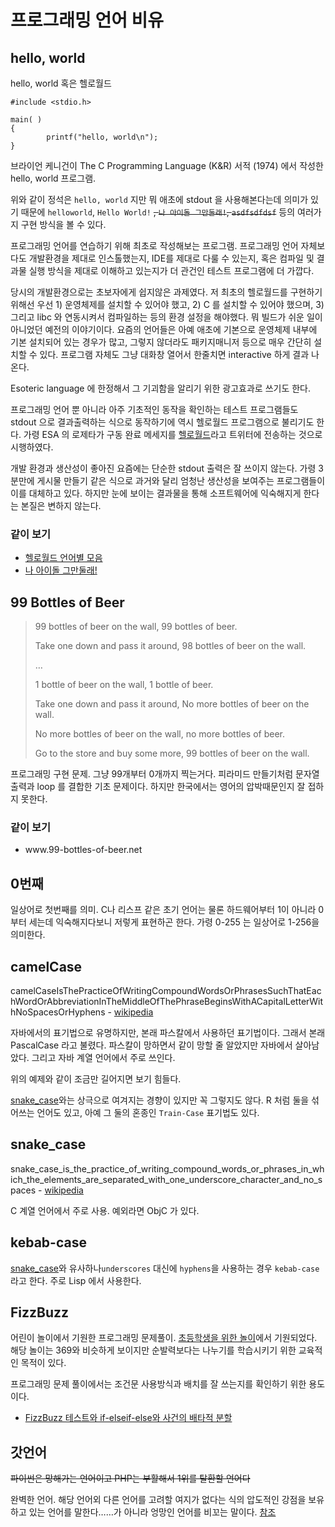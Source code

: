 # 프로그래밍 언어 비유 {#programming-language-tropes}

## hello, world {#helloworld}

hello, world 혹은 헬로월드

```
#include <stdio.h>

main( )
{
        printf("hello, world\n");
}
```

브라이언 케니건이 The C Programming Language (K&R) 서적 (1974) 에서 작성한 hello, world 프로그램.

위와 같이 정석은 `hello, world` 지만 뭐 애초에 stdout 을 사용해본다는데 의미가 있기 때문에 `helloworld`, `Hello World!` ~~, `나 아이돌 그만둘래!`, `asdfsdfdsf`~~ 등의 여러가지 구현 방식을 볼 수 있다.

프로그래밍 언어를 연습하기 위해 최초로 작성해보는 프로그램. 프로그래밍 언어 자체보다도 개발환경을 제대로 인스톨했는지, IDE를 제대로 다룰 수 있는지, 혹은 컴파일 및 결과물 실행 방식을 제대로 이해하고 있는지가 더 관건인 테스트 프로그램에 더 가깝다.

당시의 개발환경으로는 초보자에게 쉽지않은 과제였다. 저 최초의 헬로월드를 구현하기 위해선 우선 1) 운영체제를 설치할 수 있어야 했고, 2) C 를 설치할 수 있어야 했으며, 3) 그리고 libc 와 연동시켜서 컴파일하는 등의 환경 설정을 해야했다. 뭐 빌드가 쉬운 일이 아니었던 예전의 이야기이다. 요즘의 언어들은 아예 애초에 기본으로 운영체제 내부에 기본 설치되어 있는 경우가 많고, 그렇지 않더라도 패키지매니저 등으로 매우 간단히 설치할 수 있다. 프로그램 자체도 그냥 대화창 열어서 한줄치면 interactive 하게 결과 나온다.

Esoteric language 에 한정해서 그 기괴함을 알리기 위한 광고효과로 쓰기도 한다.

프로그래밍 언어 뿐 아니라 아주 기초적인 동작을 확인하는 테스트 프로그램들도 stdout 으로 결과출력하는 식으로 동작하기에 역시 헬로월드 프로그램으로 불리기도 한다. 가령 ESA 의 로제타가 구동 완료 메세지를 [헬로월드](https://twitter.com/esa_rosetta/status/425331522363596801)라고 트위터에 전송하는 것으로 시행하였다.

개발 환경과 생산성이 좋아진 요즘에는 단순한 stdout 출력은 잘 쓰이지 않는다. 가령 3분만에 게시물 만들기 같은 식으로 과거와 달리 엄청난 생산성을 보여주는 프로그램들이 이를 대체하고 있다. 하지만 눈에 보이는 결과물을 통해 소프트웨어에 익숙해지게 한다는 본질은 변하지 않는다.

### 같이 보기 {-}

* [헬로월드 언어별 모음](http://helloworldcollection.de/)
* [나 아이돌 그만둘래!](https://github.com/xnuk/idoru-yameru)

## 99 Bottles of Beer {#Ninety_nine_Bottles_of_Beer}

> 99 bottles of beer on the wall, 99 bottles of beer.
>
> Take one down and pass it around, 98 bottles of beer on the wall.
>
> ...
>
> 1 bottle of beer on the wall, 1 bottle of beer.
>
> Take one down and pass it around, No more bottles of beer on the wall.
>
> No more bottles of beer on the wall, no more bottles of beer.
>
> Go to the store and buy some more, 99 bottles of beer on the wall.

프로그래밍 구현 문제. 그냥 99개부터 0개까지 찍는거다.
피라미드 만들기처럼 문자열 출력과 loop 를 결합한 기초 문제이다.
하지만 한국에서는 영어의 압박때문인지 잘 접하지 못한다.

### 같이 보기 {-}

* www.99-bottles-of-beer.net

## 0번째 {#zeroth}
일상어로 첫번째를 의미. C나 리스프 같은 초기 언어는 물론 하드웨어부터 1이 아니라 0부터 세는데 익숙해지다보니 저렇게 표현하곤 한다. 가령 0-255 는 일상어로 1-256을 의미한다.

## camelCase {#camelCase}
camelCaseIsThePracticeOfWritingCompoundWordsOrPhrasesSuchThatEachWordOrAbbreviationInTheMiddleOfThePhraseBeginsWithACapitalLetterWithNoSpacesOrHyphens - [wikipedia](https://en.wikipedia.org/wiki/Camel_case)

자바에서의 표기법으로 유명하지만, 본래 파스칼에서 사용하던 표기법이다. 그래서 본래 PascalCase 라고 불렸다. 파스칼이 망하면서 같이 망할 줄 알았지만 자바에서 살아남았다. 그리고 자바 계열 언어에서 주로 쓰인다.

위의 예제와 같이 조금만 길어지면 보기 힘들다.

[snake_case](#snake_case)와는 상극으로 여겨지는 경향이 있지만 꼭 그렇지도 않다. R 처럼  둘을 섞어쓰는 언어도 있고, 아예 그 둘의 혼종인 `Train-Case` 표기법도 있다.

## snake_case {#snake_case}
snake_case_is_the_practice_of_writing_compound_words_or_phrases_in_which_the_elements_are_separated_with_one_underscore_character_and_no_spaces - [wikipedia](https://en.wikipedia.org/wiki/Snake_case)

C 계열 언어에서 주로 사용. 예외라면 ObjC 가 있다.

## kebab-case {#kebab-case}
[snake_case](#snake_case)와 유사하나`underscores` 대신에 `hyphens`을 사용하는 경우 `kebab-case` 라고 한다. 주로 Lisp 에서 사용한다.

## FizzBuzz {#FizzBuzz}

어린이 놀이에서 기원한 프로그래밍 문제풀이. [초등학생을 위한 놀이](https://en.wikipedia.org/wiki/Fizz_buzz)에서 기원되었다. 해당 놀이는 369와 비슷하게 보이지만 순발력보다는 나누기를 학습시키기 위한 교육적인 목적이 있다.

프로그래밍 문제 풀이에서는 조건문 사용방식과 배치를 잘 쓰는지를 확인하기 위한 용도이다.

* [FizzBuzz 테스트와 if-elseif-else와 사건의 배타적 분할](https://jeongjm.postype.com/post/25717)

## 갓언어 {#god-language}
~~파이썬은 망해가는 언어이고 PHP는 부활해서 1위를 탈환할 언어다~~

완벽한 언어. 해당 언어외 다른 언어를 고려할 여지가 없다는 식의 압도적인 강점을 보유하고 있는 언어를 말한다......가 아니라 엉망인 언어를 비꼬는 말이다. [참조](https://www.google.se/url?sa=t&rct=j&q=&esrc=s&source=web&cd=1&cad=rja&uact=8&ved=0ahUKEwiD4PSJtcHQAhXMB8AKHSKmCgkQFggcMAA&url=https%3A%2F%2Ftwitter.com%2Fi%2Fmoments%2F788997459406000129&usg=AFQjCNGGG5if_BDRhoGbbmlCGb1-9NcXSQ)